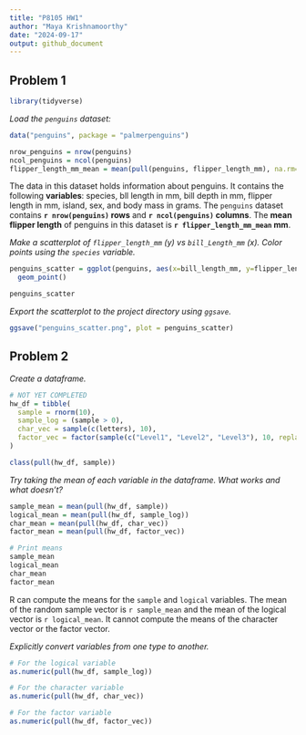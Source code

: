 ```yaml
---
title: "P8105 HW1"
author: "Maya Krishnamoorthy"
date: "2024-09-17"
output: github_document
---
```


## Problem 1

``` r
library(tidyverse)
```

*Load the `penguins` dataset:*

``` r
data("penguins", package = "palmerpenguins")
```

``` r
nrow_penguins = nrow(penguins)
ncol_penguins = ncol(penguins)
flipper_length_mm_mean = mean(pull(penguins, flipper_length_mm), na.rm=TRUE)

```

The data in this dataset holds information about penguins. It contains the following **variables**: species, bll length in mm, bill depth in mm, flipper length in mm, island, sex, and body mass in grams. The `penguins` dataset contains **`r nrow(penguins)` rows** and **`r ncol(penguins)` columns**. The **mean flipper length** of penguins in this dataset is **`r flipper_length_mm_mean` mm**.

*Make a scatterplot of `flipper_length_mm` (y) vs `bill_Length_mm` (x). Color points using the `species` variable.*

``` r
penguins_scatter = ggplot(penguins, aes(x=bill_length_mm, y=flipper_length_mm, color=species)) +
  geom_point()

penguins_scatter
```

*Export the scatterplot to the project directory using `ggsave`.*

``` r
ggsave("penguins_scatter.png", plot = penguins_scatter)
```

## Problem 2
*Create a dataframe.*

```r
# NOT YET COMPLETED
hw_df = tibble(
  sample = rnorm(10),
  sample_log = (sample > 0),
  char_vec = sample(c(letters), 10),
  factor_vec = factor(sample(c("Level1", "Level2", "Level3"), 10, replace=TRUE))
)

class(pull(hw_df, sample))
```

*Try taking the mean of each variable in the dataframe. What works and what doesn’t?*

```r
sample_mean = mean(pull(hw_df, sample))
logical_mean = mean(pull(hw_df, sample_log))
char_mean = mean(pull(hw_df, char_vec))
factor_mean = mean(pull(hw_df, factor_vec))

# Print means
sample_mean
logical_mean
char_mean
factor_mean
```

R can compute the means for the `sample` and `logical` variables. The mean of the random sample vector is `r sample_mean` and the mean of the logical vector is `r logical_mean`. It cannot compute the means of the character vector or the factor vector.

*Explicitly convert variables from one type to another.*

``` r
# For the logical variable
as.numeric(pull(hw_df, sample_log))

# For the character variable
as.numeric(pull(hw_df, char_vec))

# For the factor variable
as.numeric(pull(hw_df, factor_vec))
```

